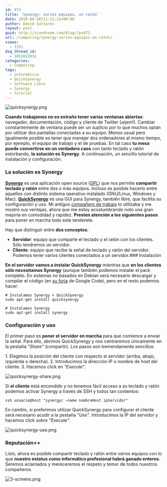 ```yaml
---
id: 473
title: 'Synergy: varios equipos, un ratón'
date: 2010-09-26T11:11:23+00:00
author: David Saltares
layout: post
guid: http://siondream.com/blog/?p=473
url: /computing/synergy-varios-equipos-un-raton/
views:
  - 1251
dsq_thread_id:
  - 1852022831
categories:
  - Computing
tags:
  - informática
  - QuickSynergy
  - Software Libre
  - Synergy
  - tutorial
---
```


![quicksynergy.png](/img/wp/quicksynergy.webp)

**Cuando trabajamos no es extraño tener varias ventanas abiertas**: navegador, documentación, código y cliente de Twitter (¡ejem!). Cambiar constantemente de ventana puede ser un suplicio por lo que muchos optan por utilizar dos pantallas conectadas a su equipo. Menos usual pero igualmente posible es tener que manejar dos ordenadores al mismo tiempo, por ejemplo, el equipo de trabajo y el de pruebas. En tal caso **tu mesa puede convertirse en un verdadero caos** con tanto teclado y ratón estorbando, **la solución es Synergy**. A continuación, un sencillo tutorial de instalación y configuración.

### La solución es Synergy

**[Synergy](http://synergy2.sourceforge.net/)** es una aplicación open source ([GPL](http://www.gnu.org/licenses/gpl-3.0.html)) que nos permite **compartir teclado y ratón** entre dos o más equipos. Incluso es posible hacerlo entre aquellos con distinto sistema operativo instalado (GNU/Linux, Windows y Mac). **[QuickSynergy](http://code.google.com/p/quicksynergy/)** es una GUI para Synergy, también libre, que facilita su configuración y uso. Mi antiguo [compañero de trabajo](http://ragingbit.com/blog/) lo utilizaba y me mostró sus ventajas, ahora que me estoy acostumbrando noto una gran mejoría en comodidad y rapidez. **Presten atención a los siguientes pasos** para poner en marcha todo este tenderete.

Hay que distinguir entre **dos conceptos**:

- **Servidor**: equipo que comparte el teclado y el ratón con los clientes. Sólo tendremos un servidor.
- **Cliente**: equipo que recibe la señal de teclado y ratón del servidor. Podemos tener varios clientes conectados a un servidor.### Instalación

**En el servidor vamos a instalar QuickSynergy** mientras que **en los clientes sólo necesitamos Synergy** (aunque también podemos instalar el pack completo. En sistemas no basados en Debian será necesario descargar y compilar el código (en [su forja](http://code.google.com/p/quicksynergy/downloads/list) de Google Code), pero en el resto podemos hacer:

```
# Instalamos Synergy + QuickSynergy
sudo apt-get install quicksynergy

# Instalamos Synergy
sudo apt-get install synergy
```

### Configuración y uso

El primer paso es **poner el servidor en marcha** para que comience a enviar la señal. Para ello, abrimos QuickSynergy y nos centraremos únicamente en la pestaña _"Share"_ (compartir). Los pasos son tremendamente sencillos:

1\. Elegimos la posición del cliente con respecto al servidor (arriba, abajo, izquierda o derecha). 2\. Introducimos la dirección IP o nombre de host del cliente. 3\. Hacemos click en _"Execute"_.

![quicksynergy-share.png](/img/wp/quicksynergy-share.webp)

Si **el cliente** está encendido y no tenemos fácil acceso a su teclado y ratón podemos activar Synergy a través de SSH y todos tan contentos:

```
ssh usuario@host "synergyc –name nombreHost ipServidor"
```

En cambio, si preferimos utilizar QuickSynergy para configurar el cliente será necesario acudir a la pestaña _"Use"_. Introducimos la IP del servidor y hacemos click sobre _"Execute"_.

![quicksynergy-use.png](/img/wp/quicksynergy-use.webp)

### Reputación++

Listo, ahora es posible compartir teclado y ratón entre varios equipos con lo que **nuestro estatus como informático profesional habrá ganado enteros**. Seremos aclamados y mereceremos el respeto y temor de todos nuestros compañeros.

![3-screens.png](/img/wp/3-screens.webp)
